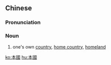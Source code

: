 ==Chinese==
{{zh-forms|s=本国}}

===Pronunciation===
{{zh-pron
|m=běnguó
|c=bun2 gwok3
|h=pfs=pún-koet
|mn=pún-kok
|cat=n
}}

===Noun===
{{zh-noun}}

# one's own [[country]], [[home country]], [[homeland]]

[[ko:本國]]
[[hu:本國]]